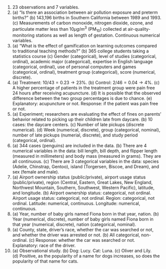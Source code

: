 1. 23 observations and 7 variables.
\addtocounter{enumi}{1}

1. \(a) "Is there an association between air pollution exposure and preterm births?" (b) 143,196 births in Southern California between 1989 and 1993. (c) Measurements of carbon monoxide, nitrogen dioxide, ozone, and particulate matter less than 10$\mu g/m^3$ (PM$_{10}$) collected at air-quality-monitoring stations as well as length of gestation. Continuous numerical variables.
\addtocounter{enumi}{1}

1. \(a) "What is the effect of gamification on learning outcomes compared to traditional teaching methods?" (b) 365 college students taking a statistics course (c) Gender (categorical), level of studies (categorical, ordinal), academic major (categorical), expertise in English language (categorical, ordinal), use of personal computers and games (categorical, ordinal), treatment group (categorical), score (numerical, discrete).
\addtocounter{enumi}{1}

1. \(a) Treatment: $10/43 = 0.23 \rightarrow 23\%$. (b) Control: $2/46 = 0.04 \rightarrow 4\%$. (c) A higher percentage of patients in the treatment group were pain free 24 hours after receiving acupuncture. (d) It is possible that the observed difference between the two group percentages is due to chance. (e) Explanatory: acupuncture or not. Response: if the patient was pain free or not.
\addtocounter{enumi}{1}

1. \(a) Experiment; researchers are evaluating the effect of fines on parents' behavior related to picking up their children late from daycare. (b) 10 cases: the daycare centers. (c) Number of late pickups (discrete numerical). (d) Week (numerical, discrete), group (categorical, nominal), number of late pickups (numerial, discrete), and study period (categorical, ordinal).
\addtocounter{enumi}{1}

1. \(a) 344 cases (penguins) are included in the data. (b) There are 4 numerical variables in the data: bill length, bill depth, and flipper length (measured in millimeters) and body mass (measured in grams). They are all continuous. (c) There are 3 categorical variables in the data: species (Adelie, Chinstrap, Gentoo), island (Torgersen, Biscoe, and Dream), and sex (female and male).
\addtocounter{enumi}{1}

1. \(a) Airport ownership status (public/private), airport usage status (public/private), region (Central, Eastern, Great Lakes, New England, Northwest Mountain, Southern, Southwest, Western Pacific), latitude, and longitude. (b) Airport ownership status: categorical, not ordinal. Airport usage status: categorical, not ordinal. Region: categorical, not ordinal. Latitude: numerical, continuous. Longitude: numerical, continuous.
\addtocounter{enumi}{1}

1. \(a) Year, number of baby girls named Fiona born in that year, nation. (b) Year (numerical, discrete), number of baby girls named Fiona born in that year (numerical, discrete), nation (categorical, nominal).
\addtocounter{enumi}{1}

1. \(a) County, state, driver's race, whether the car was searched or not, and whether the driver was arrested or not. (b) All categorical, non-ordinal. (c) Response: whether the car was searched or not. Explanatory: race of the driver.
\addtocounter{enumi}{1}

1. \(a) Observational study. (b) Dog: Lucy. Cat: Luna. (c) Oliver and Lily. (d) Positive, as the popularity of a name for dogs increases, so does the popularity of that name for cats.
\addtocounter{enumi}{1}
